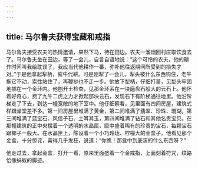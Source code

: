 ```yaml
---
---
---
```

title: 马尔鲁夫获得宝藏和戒指
---




马尔鲁夫接受农夫的热情邀请，果然下马，待在田边。农夫一溜烟回村庄取饮食去了。马尔鲁夫坐在田边，等了一会儿，自言自语地说：“这个可怜的农夫，他的耕作时间叫我给耽误了，我应当代他耕作一番，弥补他往返期间所受到的损失才对。”于是他拿起犁柄，催牛代耕。可是刚犁了一会儿，犁头被什么东西钩住，老牛拖它不动，索性站住了，再鞭挞也不走一步。他放下犁柄，仔细打量，见犁头牢固地插在一个金环内。他刨开土检查，见那金环系在一块磨盘石般大的云石上。他怀着好奇心，费了九牛二虎之力才掀起那块云石，发现石下有阶梯通往地里。他沿阶梯走了下去，到达一幢宽敞的地下室中。他仔细察看，见里面有四间房屋，建筑式样跟澡堂差不多。第一间房屋里堆满了黄金，第二间堆满了翡翠、珍珠、珊瑚，第三间堆满了蓝宝石、风信子石、土耳其玉，第四间堆满了钻石和其他名贵宝贝。在那幢建筑的正中央摆着一个透明的水晶匣，匣中盛着稀有的珍贵的宝石，每颗宝石跟椰子一般大。在水晶匣上，陈设着一个小巧玲珑、柠檬大的金盒子。他看见那个金盒，十分惊诧，喜得几乎发狂，说道：“你瞧！那盒中到底装的什么东西呀？”

他走过去，拿起金盒，打开一看，原来里面盛着一个金戒指，上面刻着符咒，纹路恰像蚂蚁的脚迹。
